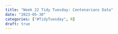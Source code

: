 ```yaml
---
title: "Week 22 Tidy Tuesday: Centenarians Data"
date: "2023-05-30"
categories: ["#TidyTuesday", R]
draft: true
---
```


